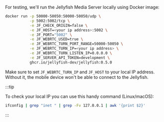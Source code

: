 For testing, we'll run the Jellyfish Media Server locally using Docker image:

```bash
docker run -p 50000-50050:50000-50050/udp \
           -p 5002:5002/tcp \
           -e JF_CHECK_ORIGIN=false \
           -e JF_HOST=<your ip address>:5002 \
           -e JF_PORT="5002" \
           -e JF_WEBRTC_USED=true \
           -e JF_WEBRTC_TURN_PORT_RANGE=50000-50050 \
           -e JF_WEBRTC_TURN_IP=<your ip address> \
           -e JF_WEBRTC_TURN_LISTEN_IP=0.0.0.0 \
           -e JF_SERVER_API_TOKEN=development \
           ghcr.io/jellyfish-dev/jellyfish:0.5.0
```

Make sure to set `JF_WEBRTC_TURN_IP` and `JF_HOST` to your local IP address. Without it, the mobile device won't be able to connect to the Jellyfish.

:::tip

To check your local IP you can use this handy command (Linux/macOS):

```bash
ifconfig | grep "inet " | grep -Fv 127.0.0.1 | awk '{print $2}'
```

:::

